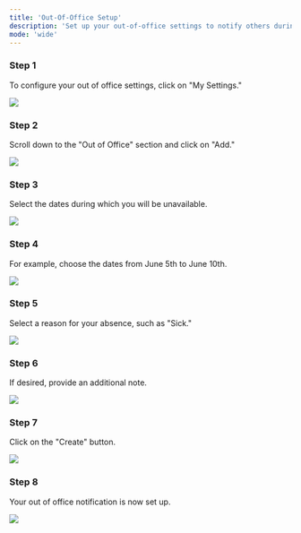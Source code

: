 ```yaml
---
title: 'Out-Of-Office Setup'
description: 'Set up your out-of-office settings to notify others during your absence.'
mode: 'wide'
---
```


### Step 1

To configure your out of office settings, click on "My Settings."

<Frame><img src="/images/OutOfOffice/image1.jpg" /></Frame>

### Step 2

Scroll down to the "Out of Office" section and click on "Add."

<Frame><img src="/images/OutOfOffice/image2.jpg" /></Frame>

### Step 3

Select the dates during which you will be unavailable.

<Frame><img src="/images/OutOfOffice/image3.jpg" /></Frame>

### Step 4

For example, choose the dates from June 5th to June 10th.

<Frame><img src="/images/OutOfOffice/image4.png" /></Frame>

### Step 5

Select a reason for your absence, such as "Sick."

<Frame><img src="/images/OutOfOffice/image55.png" /></Frame>

### Step 6

If desired, provide an additional note.

<Frame><img src="/images/OutOfOffice/image6.jpg" /></Frame>

### Step 7

Click on the "Create" button.

<Frame><img src="/images/OutOfOffice/image7.jpg" /></Frame>

### Step 8

Your out of office notification is now set up.

<Frame><img src="/images/OutOfOffice/image8.jpg" /></Frame>

